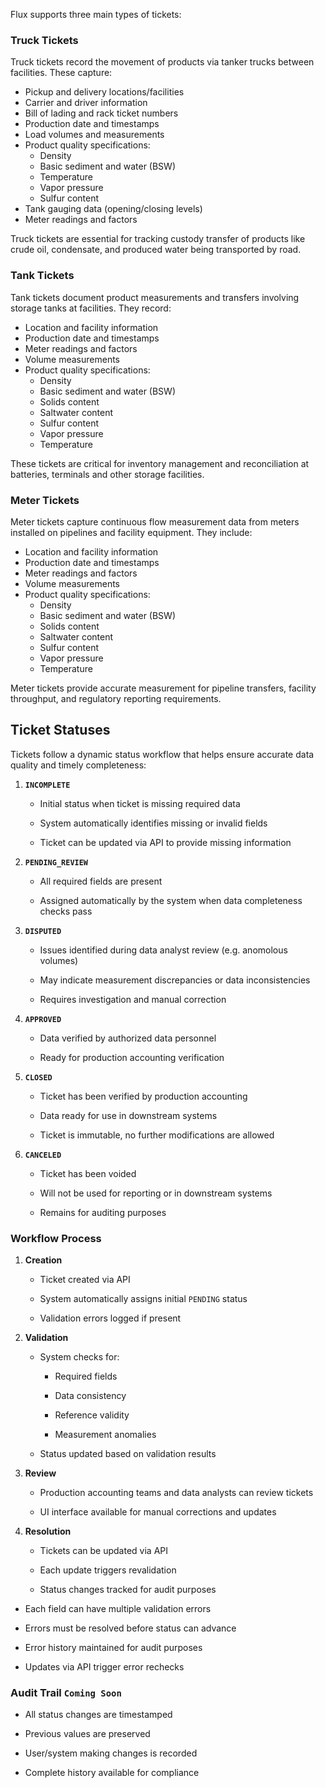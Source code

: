 Flux supports three main types of tickets:

### Truck Tickets

Truck tickets record the movement of products via tanker trucks between facilities. These capture:

- Pickup and delivery locations/facilities
- Carrier and driver information
- Bill of lading and rack ticket numbers
- Production date and timestamps
- Load volumes and measurements
- Product quality specifications:
  - Density
  - Basic sediment and water (BSW)
  - Temperature
  - Vapor pressure
  - Sulfur content
- Tank gauging data (opening/closing levels)
- Meter readings and factors

Truck tickets are essential for tracking custody transfer of products like crude oil, condensate, and produced water being transported by road.

### Tank Tickets

Tank tickets document product measurements and transfers involving storage tanks at facilities. They record:

- Location and facility information
- Production date and timestamps
- Meter readings and factors
- Volume measurements
- Product quality specifications:
  - Density
  - Basic sediment and water (BSW)
  - Solids content
  - Saltwater content
  - Sulfur content
  - Vapor pressure
  - Temperature

These tickets are critical for inventory management and reconciliation at batteries, terminals and other storage facilities.

### Meter Tickets

Meter tickets capture continuous flow measurement data from meters installed on pipelines and facility equipment. They include:

- Location and facility information
- Production date and timestamps
- Meter readings and factors
- Volume measurements
- Product quality specifications:
  - Density
  - Basic sediment and water (BSW)
  - Solids content
  - Saltwater content
  - Sulfur content
  - Vapor pressure
  - Temperature

Meter tickets provide accurate measurement for pipeline transfers, facility throughput, and regulatory reporting requirements.

## Ticket Statuses

Tickets follow a dynamic status workflow that helps ensure accurate data quality and timely completeness:

1. **`INCOMPLETE`**

   - Initial status when ticket is missing required data

   - System automatically identifies missing or invalid fields

   - Ticket can be updated via API to provide missing information

2. **`PENDING_REVIEW`**

   - All required fields are present

   - Assigned automatically by the system when data completeness checks pass

3. **`DISPUTED`**

   - Issues identified during data analyst review (e.g. anomolous volumes)

   - May indicate measurement discrepancies or data inconsistencies

   - Requires investigation and manual correction

4. **`APPROVED`**

   - Data verified by authorized data personnel

   - Ready for production accounting verification

5. **`CLOSED`**

   - Ticket has been verified by production accounting

   - Data ready for use in downstream systems

   - Ticket is immutable, no further modifications are allowed

6. **`CANCELED`**

   - Ticket has been voided

   - Will not be used for reporting or in downstream systems

   - Remains for auditing purposes

### Workflow Process

1. **Creation**

   - Ticket created via API

   - System automatically assigns initial `PENDING` status

   - Validation errors logged if present

2. **Validation**

   - System checks for:

     - Required fields

     - Data consistency

     - Reference validity

     - Measurement anomalies

   - Status updated based on validation results

3. **Review**

   - Production accounting teams and data analysts can review tickets

   - UI interface available for manual corrections and updates

4. **Resolution**

   - Tickets can be updated via API

   - Each update triggers revalidation

   - Status changes tracked for audit purposes

- Each field can have multiple validation errors

- Errors must be resolved before status can advance

- Error history maintained for audit purposes

- Updates via API trigger error rechecks

### Audit Trail `Coming Soon`

- All status changes are timestamped

- Previous values are preserved

- User/system making changes is recorded

- Complete history available for compliance

